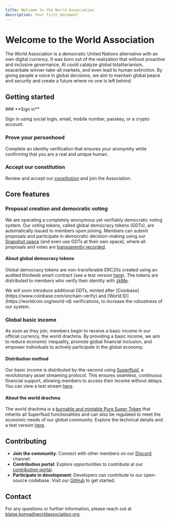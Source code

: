 ```yaml
---
title: Welcome to the World Association
description: Your first document
---
```



# Welcome to the World Association

The World Association is a democratic United Nations alternative with an own digital currency. It was born out of the realization that without proactive and inclusive governance, AI could catalyze global totalitarianism, exacerbate winner-take-all markets, and even lead to human extinction. By giving people a voice in global decisions, we aim to maintain global peace and security and create a future where no one is left behind.

## Getting started

<Steps>
### **Sign in**

Sign in using social login, email, mobile number, passkey, or a crypto account.

### **Prove your personhood**

Complete an identity verification that ensures your anonymity while confirming that you are a real and unique human.

### **Accept our constitution**

Review and accept our [constitution](https://github.com/worldassociation/world-association/blob/main/organization/constitution/constitution.md) and join the Association.

</Steps>

## Core features

### Proposal creation and democratic voting

We are operating a completely anonymous yet verifiably democratic voting system. Our voting tokens, called global democracy tokens (GDTs), are automatically issued to members upon joining. Members can submit proposals and participate in democratic decision-making using our [Snapshot space](https://snapshot.org/#/worldassociation.eth) (and even use GDTs at their own space), where all proposals and votes are [transparently recorded](https://docs.ipfs.tech/case-studies/snapshot/#what-is-snapshot).

#### About global democracy tokens

Global democracy tokens are non-transferable ERC20s created using an audited thirdweb smart contract (see a test version [here](https://base.blockscout.com/token/0x2F9e9e5D597f245df027F5a900f6E0957472A564)). The tokens are distributed to members who verify their identity with [zkMe](https://zk.me/did-solution).

<Callout type="info">
  We will soon introduce additional GDTs, minted after
  [Coinbase](https://www.coinbase.com/onchain-verify) and [World
  ID](https://worldcoin.org/world-id) verifications, to increase the robustness
  of our system.
</Callout>

### Global basic income

As soon as they join, members begin to receive a basic income in our official currency, the world drachma. By providing a basic income, we aim to reduce economic inequality, promote global financial inclusion, and empower individuals to actively participate in the global economy.

#### Distribution method

Our basic income is distributed by-the-second using [Superfluid](https://www.superfluid.finance), a revolutionary asset streaming protocol. This ensures seamless, continuous financial support, allowing members to access their income without delays. You can view a test stream [here](https://app.superfluid.finance/stream/base/0xa3c2c8ce6be1c55401b5f1efb6112a86f6374429-0x30deD934aac8bb469997AeC40854E38ecd9dC99A-0x524986180284488c8c337d7089f58e0649559cda-0.0?view=0x30deD934aac8bb469997AeC40854E38ecd9dC99A).

#### About the world drachma

The world drachma is a [burnable and mintable Pure Super Token](https://docs.superfluid.finance/docs/protocol/super-tokens/overview#types-of-super-tokens) that inherits all Superfluid functionalities and can also be regulated to meet the economic needs of our global community. Explore the technical details and a test version [here](https://base.blockscout.com/token/0x524986180284488c8c337d7089F58E0649559cDa?tab=contract).

## Contributing

- **Join the community**: Connect with other members on our [Discord](https://discord.gg/J9A4g6axjR) channel.
- **Contribution portal**: Explore opportunities to contribute at our [contribution portal](https://contribute.worldassociation.org/).
- **Participate in development**: Developers can contribute to our open-source codebase. Visit our [GitHub](https://github.com/blaisekonya) to get started.

## Contact

For any questions or further information, please reach out at [blaise.konya@worldassociation.org](mailto:blaise.konya@worldassociation.org).
